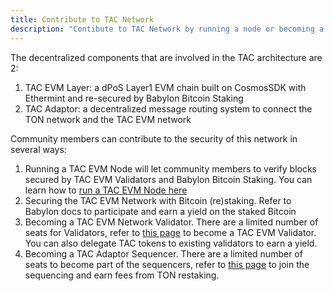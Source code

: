 ```yaml
---
title: Contribute to TAC Network
description: "Contibute to TAC Network by running a node or becoming a Validator"
---
```


The decentralized components that are involved in the TAC architecture are 2:

1. TAC EVM Layer: a dPoS Layer1 EVM chain built on CosmosSDK with Ethermint and re-secured by Babylon Bitcoin Staking
2. TAC Adaptor: a decentralized message routing system to connect the TON network and the TAC EVM network

Community members can contribute to the security of this network in several ways:

1. Running a TAC EVM Node will let community members to verify blocks secured by TAC EVM Validators and Babylon Bitcoin Staking. You can learn how to [run a TAC EVM Node here](node-runner)
2. Securing the TAC EVM Network with Bitcoin (re)staking. Refer to Babylon docs to participate and earn a yield on the staked Bitcoin
3. Becoming a TAC EVM Network Validator. There are a limited number of seats for Validators, refer to [this page](validator-1) to become a TAC EVM Validator. You can also delegate TAC tokens to existing validators to earn a yield.
4. Becoming a TAC Adaptor Sequencer. There are a limited number of seats to become part of the sequencers, refer to [this page](validator-2) to join the sequencing and earn fees from TON restaking.
